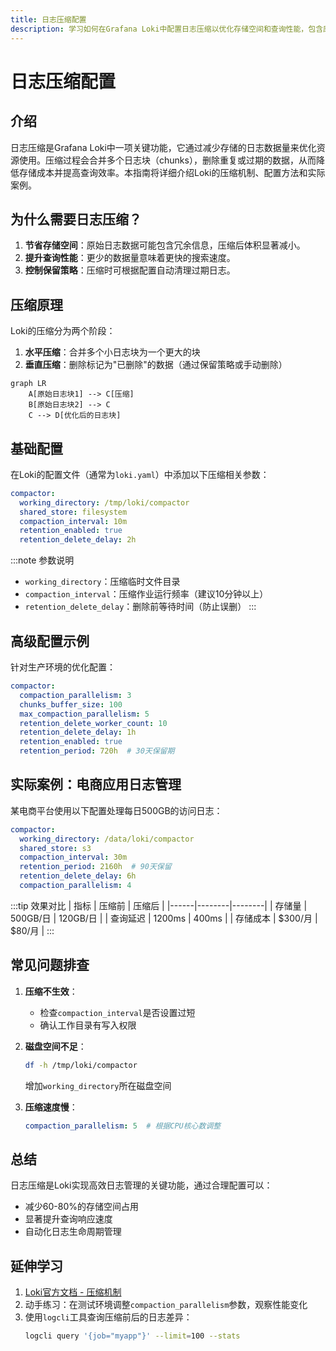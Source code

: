 ```yaml
---
title: 日志压缩配置
description: 学习如何在Grafana Loki中配置日志压缩以优化存储空间和查询性能，包含原理讲解、配置示例和实际应用场景。
---
```


# 日志压缩配置

## 介绍

日志压缩是Grafana Loki中一项关键功能，它通过减少存储的日志数据量来优化资源使用。压缩过程会合并多个日志块（chunks），删除重复或过期的数据，从而降低存储成本并提高查询效率。本指南将详细介绍Loki的压缩机制、配置方法和实际案例。

## 为什么需要日志压缩？

1. **节省存储空间**：原始日志数据可能包含冗余信息，压缩后体积显著减小。<br />
2. **提升查询性能**：更少的数据量意味着更快的搜索速度。<br />
3. **控制保留策略**：压缩时可根据配置自动清理过期日志。

## 压缩原理

Loki的压缩分为两个阶段：
1. **水平压缩**：合并多个小日志块为一个更大的块
2. **垂直压缩**：删除标记为"已删除"的数据（通过保留策略或手动删除）

```mermaid
graph LR
    A[原始日志块1] --> C[压缩]
    B[原始日志块2] --> C
    C --> D[优化后的日志块]
```

## 基础配置

在Loki的配置文件（通常为`loki.yaml`）中添加以下压缩相关参数：

```yaml
compactor:
  working_directory: /tmp/loki/compactor
  shared_store: filesystem
  compaction_interval: 10m
  retention_enabled: true
  retention_delete_delay: 2h
```

:::note 参数说明
- `working_directory`：压缩临时文件目录
- `compaction_interval`：压缩作业运行频率（建议10分钟以上）
- `retention_delete_delay`：删除前等待时间（防止误删）
:::

## 高级配置示例

针对生产环境的优化配置：

```yaml
compactor:
  compaction_parallelism: 3
  chunks_buffer_size: 100
  max_compaction_parallelism: 5
  retention_delete_worker_count: 10
  retention_delete_delay: 1h
  retention_enabled: true
  retention_period: 720h  # 30天保留期
```

## 实际案例：电商应用日志管理

某电商平台使用以下配置处理每日500GB的访问日志：

```yaml
compactor:
  working_directory: /data/loki/compactor
  shared_store: s3
  compaction_interval: 30m
  retention_period: 2160h  # 90天保留
  retention_delete_delay: 6h
  compaction_parallelism: 4
```

:::tip 效果对比
| 指标 | 压缩前 | 压缩后 |
|------|--------|--------|
| 存储量 | 500GB/日 | 120GB/日 |
| 查询延迟 | 1200ms | 400ms |
| 存储成本 | $300/月 | $80/月 |
:::

## 常见问题排查

1. **压缩不生效**：
   - 检查`compaction_interval`是否设置过短
   - 确认工作目录有写入权限

2. **磁盘空间不足**：
   ```bash
   df -h /tmp/loki/compactor
   ```
   增加`working_directory`所在磁盘空间

3. **压缩速度慢**：
   ```yaml
   compaction_parallelism: 5  # 根据CPU核心数调整
   ```

## 总结

日志压缩是Loki实现高效日志管理的关键功能，通过合理配置可以：
- 减少60-80%的存储空间占用
- 显著提升查询响应速度
- 自动化日志生命周期管理

## 延伸学习

1. [Loki官方文档 - 压缩机制](https://grafana.com/docs/loki/latest/operations/storage/compactor/)
2. 动手练习：在测试环境调整`compaction_parallelism`参数，观察性能变化
3. 使用`logcli`工具查询压缩前后的日志差异：
   ```bash
   logcli query '{job="myapp"}' --limit=100 --stats
   ```